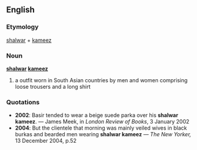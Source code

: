 ==English==
===Etymology===
[[shalwar]] + [[kameez]]
===Noun===
'''[[shalwar]] [[kameez]]'''

# a outfit worn in South Asian countries by men and women comprising loose trousers and a long shirt

===Quotations===
*'''2002''': Basir tended to wear a beige suede parka over his '''shalwar kameez'''. &mdash; James Meek, in ''London Review of Books'', 3 January 2002
*'''2004''': But the clientele that morning was mainly veiled wives in black burkas and bearded men wearing '''shalwar kameez''' &mdash; ''The New Yorker,'' 13 December 2004, p.52